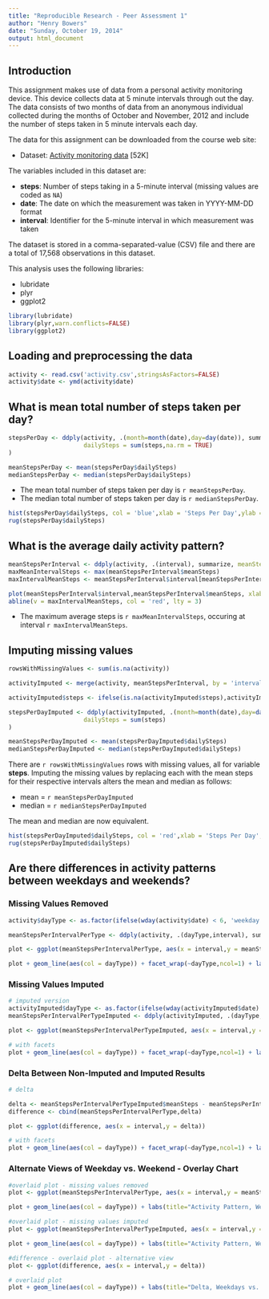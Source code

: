 ```yaml
---
title: "Reproducible Research - Peer Assessment 1"
author: "Henry Bowers"
date: "Sunday, October 19, 2014"
output: html_document
---
```


## Introduction

This assignment makes use of data from a personal activity monitoring
device. This device collects data at 5 minute intervals through out the
day. The data consists of two months of data from an anonymous
individual collected during the months of October and November, 2012
and include the number of steps taken in 5 minute intervals each day.

The data for this assignment can be downloaded from the course web
site:

* Dataset: [Activity monitoring data](https://d396qusza40orc.cloudfront.net/repdata%2Fdata%2Factivity.zip) [52K]

The variables included in this dataset are:

* **steps**: Number of steps taking in a 5-minute interval (missing
    values are coded as `NA`)
* **date**: The date on which the measurement was taken in YYYY-MM-DD
    format
* **interval**: Identifier for the 5-minute interval in which
    measurement was taken


The dataset is stored in a comma-separated-value (CSV) file and there
are a total of 17,568 observations in this
dataset.

This analysis uses the following libraries:

* lubridate
* plyr
* ggplot2

```r
library(lubridate)
library(plyr,warn.conflicts=FALSE)
library(ggplot2)
```

## Loading and preprocessing the data
```r
activity <- read.csv('activity.csv',stringsAsFactors=FALSE)
activity$date <- ymd(activity$date)
```


## What is mean total number of steps taken per day?
```r
stepsPerDay <- ddply(activity, .(month=month(date),day=day(date)), summarize,
                     dailySteps = sum(steps,na.rm = TRUE)
)

meanStepsPerDay <- mean(stepsPerDay$dailySteps)
medianStepsPerDay <- median(stepsPerDay$dailySteps)

```

* The mean total number of steps taken per day is `r meanStepsPerDay`.  
* The median total number of steps taken per day is `r medianStepsPerDay`.

```r
hist(stepsPerDay$dailySteps, col = 'blue',xlab = 'Steps Per Day',ylab = 'Number of Days', main = 'Histogram of Daily Steps')
rug(stepsPerDay$dailySteps)
```

## What is the average daily activity pattern?

```r
meanStepsPerInterval <- ddply(activity, .(interval), summarize, meanSteps = mean(steps, na.rm=TRUE))
maxMeanIntervalSteps <- max(meanStepsPerInterval$meanSteps)
maxIntervalMeanSteps <- meanStepsPerInterval$interval[meanStepsPerInterval$meanSteps==maxMeanIntervalSteps]
```

```r
plot(meanStepsPerInterval$interval,meanStepsPerInterval$meanSteps, xlab = 'Interval', ylab = 'Mean Steps', main = 'Average Steps per Time Interval', type = 'l', xaxs = 'i' )
abline(v = maxIntervalMeanSteps, col = 'red', lty = 3)
```

* The maximum average steps is `r maxMeanIntervalSteps`, occuring at interval `r maxIntervalMeanSteps`.  

## Imputing missing values

```r
rowsWithMissingValues <- sum(is.na(activity))

activityImputed <- merge(activity, meanStepsPerInterval, by = 'interval', all.x = TRUE)

activityImputed$steps <- ifelse(is.na(activityImputed$steps),activityImputed$meanSteps,activityImputed$steps)

stepsPerDayImputed <- ddply(activityImputed, .(month=month(date),day=day(date)), summarize,
                     dailySteps = sum(steps)
)

meanStepsPerDayImputed <- mean(stepsPerDayImputed$dailySteps)
medianStepsPerDayImputed <- median(stepsPerDayImputed$dailySteps)

```


There are `r rowsWithMissingValues` rows with missing values, all for variable **steps**. Imputing the missing values by replacing each with the mean steps for their respective intervals alters the mean and median as follows:

* mean = `r meanStepsPerDayImputed`
* median = `r medianStepsPerDayImputed`  

The mean and median are now equivalent.  

```r
hist(stepsPerDayImputed$dailySteps, col = 'red',xlab = 'Steps Per Day',ylab = 'Number of Days', main = 'Histogram of Daily Steps (Imputed)')
rug(stepsPerDayImputed$dailySteps)
```

## Are there differences in activity patterns between weekdays and weekends?

### Missing Values Removed
```r
activity$dayType <- as.factor(ifelse(wday(activity$date) < 6, 'weekday', 'weekend'))

meanStepsPerIntervalPerType <- ddply(activity, .(dayType,interval), summarize, meanSteps = mean(steps, na.rm=TRUE))

plot <- ggplot(meanStepsPerIntervalPerType, aes(x = interval,y = meanSteps))

plot + geom_line(aes(col = dayType)) + facet_wrap(~dayType,ncol=1) + labs(title=" Pattern, Weekdays vs. Weekends") + xlab('Five-Minute Interval') + ylab('Mean Steps') + theme_bw() + theme(legend.position="none")
```

### Missing Values Imputed

```r
# imputed version
activityImputed$dayType <- as.factor(ifelse(wday(activityImputed$date) < 6, 'weekday', 'weekend'))
meanStepsPerIntervalPerTypeImputed <- ddply(activityImputed, .(dayType,interval), summarize, meanSteps = mean(steps, na.rm=TRUE))

plot <- ggplot(meanStepsPerIntervalPerTypeImputed, aes(x = interval,y = meanSteps))

# with facets
plot + geom_line(aes(col = dayType)) + facet_wrap(~dayType,ncol=1) + labs(title=" Pattern, Weekdays vs. Weekends") + xlab('Five-Minute Interval') + ylab('Mean Steps (Imputed)') + theme_bw() + theme(legend.position="none")
```

### Delta Between Non-Imputed and Imputed Results
```r
# delta

delta <- meanStepsPerIntervalPerTypeImputed$meanSteps - meanStepsPerIntervalPerType$meanSteps
difference <- cbind(meanStepsPerIntervalPerType,delta)

plot <- ggplot(difference, aes(x = interval,y = delta))

# with facets
plot + geom_line(aes(col = dayType)) + facet_wrap(~dayType,ncol=1) + labs(title="Delta, Weekdays vs. Weekends") + xlab('Five-Minute Interval') + ylab('Delta') + theme_bw() + theme(legend.position="none")
```

### Alternate Views of Weekday vs. Weekend - Overlay Chart
```r
#overlaid plot - missing values removed
plot <- ggplot(meanStepsPerIntervalPerType, aes(x = interval,y = meanSteps))

plot + geom_line(aes(col = dayType)) + labs(title="Activity Pattern, Weekdays vs. Weekends") + xlab('Five-Minute Interval') + ylab('Mean Steps') + theme_bw()

#overlaid plot - missing values imputed
plot <- ggplot(meanStepsPerIntervalPerTypeImputed, aes(x = interval,y = meanSteps))

plot + geom_line(aes(col = dayType)) + labs(title="Activity Pattern, Weekdays vs. Weekends") + xlab('Five-Minute Interval') + ylab('Mean Steps (Imputed)') + theme_bw()

#difference - overlaid plot - alternative view
plot <- ggplot(difference, aes(x = interval,y = delta))

# overlaid plot
plot + geom_line(aes(col = dayType)) + labs(title="Delta, Weekdays vs. Weekends") + xlab('Five-Minute Interval') + ylab('Delta Original vs Imputed') + theme_bw()

```
